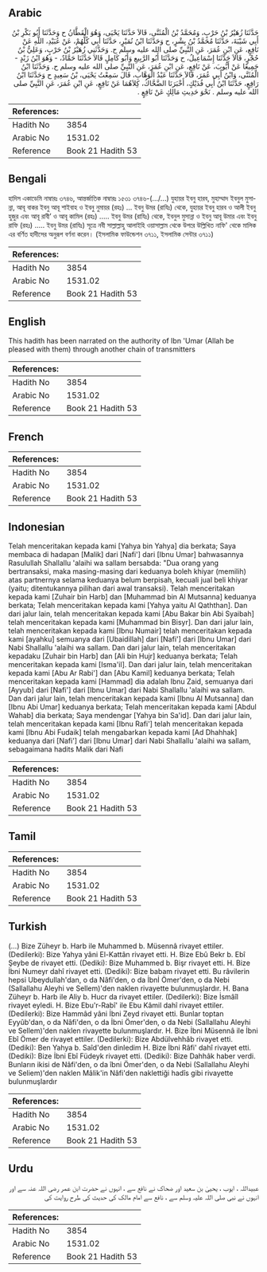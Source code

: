 ## Arabic


<div dir="rtl" lang="ar" style={{fontSize:'larger',backgroundColor:'#f8f9fa',padding:20}}>
حَدَّثَنَا زُهَيْرُ بْنُ حَرْبٍ، وَمُحَمَّدُ بْنُ الْمُثَنَّى، قَالاَ حَدَّثَنَا يَحْيَى، وَهُوَ الْقَطَّانُ ح وَحَدَّثَنَا أَبُو بَكْرِ بْنُ أَبِي شَيْبَةَ، حَدَّثَنَا مُحَمَّدُ بْنُ بِشْرٍ، ح وَحَدَّثَنَا ابْنُ نُمَيْرٍ، حَدَّثَنَا أَبِي كُلُّهُمْ، عَنْ عُبَيْدِ، اللَّهِ عَنْ نَافِعٍ، عَنِ ابْنِ عُمَرَ، عَنِ النَّبِيِّ صلى الله عليه وسلم ح. وَحَدَّثَنِي زُهَيْرُ بْنُ حَرْبٍ، وَعَلِيُّ بْنُ حُجْرٍ، قَالاَ حَدَّثَنَا إِسْمَاعِيلُ، ح وَحَدَّثَنَا أَبُو الرَّبِيعِ وَأَبُو كَامِلٍ قَالاَ حَدَّثَنَا حَمَّادٌ، - وَهُوَ ابْنُ زَيْدٍ - جَمِيعًا عَنْ أَيُّوبَ، عَنْ نَافِعٍ، عَنِ ابْنِ عُمَرَ، عَنِ النَّبِيِّ صلى الله عليه وسلم ح. وَحَدَّثَنَا ابْنُ الْمُثَنَّى، وَابْنُ أَبِي عُمَرَ، قَالاَ حَدَّثَنَا عَبْدُ الْوَهَّابِ، قَالَ سَمِعْتُ يَحْيَى، بْنُ سَعِيدٍ ح وَحَدَّثَنَا ابْنُ رَافِعٍ، حَدَّثَنَا ابْنُ أَبِي فُدَيْكٍ، أَخْبَرَنَا الضَّحَّاكُ، كِلاَهُمَا عَنْ نَافِعٍ، عَنِ ابْنِ عُمَرَ، عَنِ النَّبِيِّ صلى الله عليه وسلم ‏.‏ نَحْوَ حَدِيثِ مَالِكٍ عَنْ نَافِعٍ ‏.‏
</div>
<div style={{backgroundColor:'#f8f9fa',padding:20, marginBottom: 10}}><table> <thead> <tr> <th>References:</th> <th></th> </tr> </thead> <tbody><tr><td>Hadith No</td><td>3854</td></tr><tr><td>Arabic No</td><td>1531.02</td></tr><tr><td>Reference</td><td>Book 21 Hadith 53</td></tr></tbody></table></div>

## Bengali


<div dir="ltr" lang="bn" style={{fontSize:'larger',backgroundColor:'#f8f9fa',padding:20}}>
হাদিস একাডেমি নাম্বারঃ ৩৭৪৬, আন্তর্জাতিক নাম্বারঃ ১৫৩১ ৩৭৪৬-(.../...) যুহায়র ইবনু হারব, মুহাম্মাদ ইবনুল মুসান্না, আবূ বাকর ইবনু আবূ শাইবাহ ও ইবনু নুমায়র (রহঃ) ... ইবনু উমর (রাযিঃ) থেকে, যুহায়র ইবনু হারব ও আলী ইবনু হুজুর এবং আবূ রাবী’ ও আবূ কামিল (রহঃ) ..... ইবনু উমর (রাযিঃ) থেকে, ইবনুল মুসান্না ও ইবনু আবূ উমার এবং ইবনু রাফি (রহঃ) ..... ইবনু উমর (রাযিঃ) সূত্রে নবী সাল্লাল্লাহু আলাইহি ওয়াসাল্লাম থেকে উপরে উল্লিখিত নাফি' থেকে মালিক এর বর্ণিত হাদীসের অনুরূপ বর্ণনা করেন। (ইসলামিক ফাউন্ডেশন ৩৭১১, ইসলামিক সেন্টার ৩৭১১)
</div>
<div style={{backgroundColor:'#f8f9fa',padding:20, marginBottom: 10}}><table> <thead> <tr> <th>References:</th> <th></th> </tr> </thead> <tbody><tr><td>Hadith No</td><td>3854</td></tr><tr><td>Arabic No</td><td>1531.02</td></tr><tr><td>Reference</td><td>Book 21 Hadith 53</td></tr></tbody></table></div>

## English


<div dir="ltr" lang="en" style={{fontSize:'larger',backgroundColor:'#f8f9fa',padding:20}}>
This hadith has been narrated on the authority of Ibn 'Umar (Allah be pleased with them) through another chain of transmitters
</div>
<div style={{backgroundColor:'#f8f9fa',padding:20, marginBottom: 10}}><table> <thead> <tr> <th>References:</th> <th></th> </tr> </thead> <tbody><tr><td>Hadith No</td><td>3854</td></tr><tr><td>Arabic No</td><td>1531.02</td></tr><tr><td>Reference</td><td>Book 21 Hadith 53</td></tr></tbody></table></div>

## French


<div dir="ltr" lang="fr" style={{fontSize:'larger',backgroundColor:'#f8f9fa',padding:20}}>

</div>
<div style={{backgroundColor:'#f8f9fa',padding:20, marginBottom: 10}}><table> <thead> <tr> <th>References:</th> <th></th> </tr> </thead> <tbody><tr><td>Hadith No</td><td>3854</td></tr><tr><td>Arabic No</td><td>1531.02</td></tr><tr><td>Reference</td><td>Book 21 Hadith 53</td></tr></tbody></table></div>

## Indonesian


<div dir="ltr" lang="id" style={{fontSize:'larger',backgroundColor:'#f8f9fa',padding:20}}>
Telah menceritakan kepada kami [Yahya bin Yahya] dia berkata; Saya membaca di hadapan [Malik] dari [Nafi'] dari [Ibnu Umar] bahwasannya Rasulullah Shallallu 'alaihi wa sallam bersabda: "Dua orang yang bertransaksi, maka masing-masing dari keduanya boleh khiyar (memilih) atas partnernya selama keduanya belum berpisah, kecuali jual beli khiyar (yaitu; ditentukannya pilihan dari awal transaksi). Telah menceritakan kepada kami [Zuhair bin Harb] dan [Muhammad bin Al Mutsanna] keduanya berkata; Telah menceritakan kepada kami [Yahya yaitu Al Qaththan]. Dan dari jalur lain, telah menceritakan kepada kami [Abu Bakar bin Abi Syaibah] telah menceritakan kepada kami [Muhammad bin Bisyr]. Dan dari jalur lain, telah menceritakan kepada kami [Ibnu Numair] telah menceritakan kepada kami [ayahku] semuanya dari [Ubaidillah] dari [Nafi'] dari [Ibnu Umar] dari Nabi Shallallu 'alaihi wa sallam. Dan dari jalur lain, telah menceritakan kepadaku [Zuhair bin Harb] dan [Ali bin Hujr] keduanya berkata; Telah menceritakan kepada kami [Isma'il]. Dan dari jalur lain, telah menceritakan kepada kami [Abu Ar Rabi'] dan [Abu Kamil] keduanya berkata; Telah menceritakan kepada kami [Hammad] dia adalah Ibnu Zaid, semuanya dari [Ayyub] dari [Nafi'] dari [Ibnu Umar] dari Nabi Shallallu 'alaihi wa sallam. Dan dari jalur lain, telah menceritakan kepada kami [Ibnu Al Mutsanna] dan [Ibnu Abi Umar] keduanya berkata; Telah menceritakan kepada kami [Abdul Wahab] dia berkata; Saya mendengar [Yahya bin Sa'id]. Dan dari jalur lain, telah menceritakan kepada kami [Ibnu Rafi'] telah menceritakan kepada kami [Ibnu Abi Fudaik] telah mengabarkan kepada kami [Ad Dhahhak] keduanya dari [Nafi'] dari [Ibnu Umar] dari Nabi Shallallu 'alaihi wa sallam, sebagaimana hadits Malik dari Nafi
</div>
<div style={{backgroundColor:'#f8f9fa',padding:20, marginBottom: 10}}><table> <thead> <tr> <th>References:</th> <th></th> </tr> </thead> <tbody><tr><td>Hadith No</td><td>3854</td></tr><tr><td>Arabic No</td><td>1531.02</td></tr><tr><td>Reference</td><td>Book 21 Hadith 53</td></tr></tbody></table></div>

## Tamil


<div dir="ltr" lang="ta" style={{fontSize:'larger',backgroundColor:'#f8f9fa',padding:20}}>

</div>
<div style={{backgroundColor:'#f8f9fa',padding:20, marginBottom: 10}}><table> <thead> <tr> <th>References:</th> <th></th> </tr> </thead> <tbody><tr><td>Hadith No</td><td>3854</td></tr><tr><td>Arabic No</td><td>1531.02</td></tr><tr><td>Reference</td><td>Book 21 Hadith 53</td></tr></tbody></table></div>

## Turkish


<div dir="ltr" lang="tr" style={{fontSize:'larger',backgroundColor:'#f8f9fa',padding:20}}>
(…) Bize Züheyr b. Harb ile Muhammed b. Müsennâ rivayet ettiler. (Dedilerki): Bize Yahya yâni El-Kattân rivayet etti. H. Bize Ebû Bekr b. Ebî Şeybe de rivayet etti. (Dediki): Bize Muhammed b. Bişr rivayet etti. H. Bize İbni Numeyr dahî rivayet etti. (Dediki): Bize babam rivayet etti. Bu râvilerin hepsi Ubeydullah'dan, o da Nâfi'den, o da İbnİ Ömer'den, o da Nebi (Sallallahu Aleyhi ve Sellem)'den naklen rivayette bulunmuşlardır. H. Bana Züheyr b. Harb ile Aliy b. Hucr da rivayet ettiler. (Dedilerki): Bize İsmâîl rivayet eyledi. H. Bize Ebu'r-Rabî' ile Ebu Kâmil dahî rivayet ettiler. (Dedilerki): Bize Hammâd yâni İbni Zeyd rivayet etti. Bunlar toptan Eyyûb'dan, o da Nâfi'den, o da İbni Ömer'den, o da Nebi (Sallallahu Aleyhi ve Sellem)'den naklen rivayette bulunmuşlardır. H. Bize İbni Müsennâ ile İbni Ebî Ömer de rivayet ettiler. (Dedilerki): Bize Abdülvehhâb rivayet etti. (Dediki): Ben Yahya b. Saîd'den dinledim H. Bize İbni Râfi' dahî rivayet etti. (Dediki): Bize İbni Ebî Füdeyk rivayet etti. (Dediki): Bize Dahhâk haber verdi. Bunların ikisi de Nâfi'den, o da îbni Ömer'den, o da Nebi (Sallallahu Aleyhi ve Seliem)'den naklen Mâlik'in Nâfi'den naklettiği hadîs gibi rivayette bulunmuşlardır
</div>
<div style={{backgroundColor:'#f8f9fa',padding:20, marginBottom: 10}}><table> <thead> <tr> <th>References:</th> <th></th> </tr> </thead> <tbody><tr><td>Hadith No</td><td>3854</td></tr><tr><td>Arabic No</td><td>1531.02</td></tr><tr><td>Reference</td><td>Book 21 Hadith 53</td></tr></tbody></table></div>

## Urdu


<div dir="rtl" lang="ur" style={{fontSize:'larger',backgroundColor:'#f8f9fa',padding:20}}>
عبیداللہ ، ایوب ، یحییٰ بن سعید اور ضحاک نے نافع سے ، انہوں نے حضرت ابن عمر رضی اللہ عنہ سے اور انہوں نے نبی صلی اللہ علیہ وسلم سے ، نافع سے امام مالک کی حدیث کی طرح روایت کی
</div>
<div style={{backgroundColor:'#f8f9fa',padding:20, marginBottom: 10}}><table> <thead> <tr> <th>References:</th> <th></th> </tr> </thead> <tbody><tr><td>Hadith No</td><td>3854</td></tr><tr><td>Arabic No</td><td>1531.02</td></tr><tr><td>Reference</td><td>Book 21 Hadith 53</td></tr></tbody></table></div>